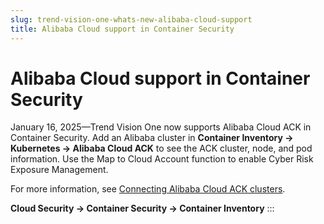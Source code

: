 ```yaml
---
slug: trend-vision-one-whats-new-alibaba-cloud-support
title: Alibaba Cloud support in Container Security
---
```

# Alibaba Cloud support in Container Security

January 16, 2025—Trend Vision One now supports Alibaba Cloud ACK in Container Security. Add an Alibaba cluster in **Container Inventory → Kubernetes → Alibaba Cloud ACK** to see the ACK cluster, node, and pod information. Use the Map to Cloud Account function to enable Cyber Risk Exposure Management.

For more information, see [Connecting Alibaba Cloud ACK clusters](connect-alibaba-ack-clusters.mdx).

**Cloud Security → Container Security → Container Inventory**
:::
